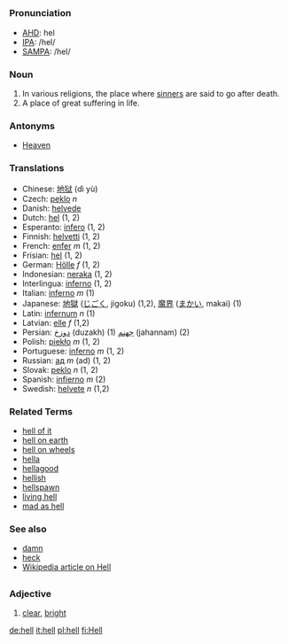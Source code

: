 =={{en}}==

===Pronunciation===
*[[w:AHD|AHD]]: hel
*[[w:IPA|IPA]]: /hel/
*[[w:SAMPA|SAMPA]]: /hel/

===Noun===

# In various religions, the place where [[sinner]]s are said to go after death.
# A place of great suffering in life.
{{cattag|Religion}}
===Antonyms===
*[[Heaven]]

===Translations===
*Chinese: [[地狱]] (dì yù)
*Czech: [[peklo]] ''n''
*Danish: [[helvede]]
*Dutch: [[hel]] (1, 2)
*Esperanto: [[infero]] (1, 2)
*Finnish: [[helvetti]] (1, 2)
*French: [[enfer]] ''m'' (1, 2)
*Frisian: [[hel]] (1, 2)
*German: [[Hölle]] ''f'' (1, 2)
*Indonesian: [[neraka]] (1, 2)
*Interlingua: [[inferno]] (1, 2)
*Italian: [[inferno]] ''m'' (1)
*Japanese: [[地獄]] ([[じごく]], jigoku) (1,2), [[魔界]] ([[まかい]], makai) (1)
*Latin: [[infernum]] ''n'' (1)
*Latvian: [[elle]] ''f'' (1,2)
*Persian: [[دوزخ]] (duzakh) (1) [[جهنم]] (jahannam) (2)
*Polish: [[piekło]] ''m'' (1, 2)
*Portuguese: [[inferno]] ''m'' (1, 2)
*Russian: [[ад]] ''m'' (ad) (1, 2)
*Slovak: [[peklo]] ''n'' (1, 2)
*Spanish: [[infierno]] ''m'' (2)
*Swedish: [[helvete]] ''n'' (1,2)

===Related Terms===
*[[hell of it]]
*[[hell on earth]]
*[[hell on wheels]]
*[[hella]]
*[[hellagood]]
*[[hellish]]
*[[hellspawn]]
*[[living hell]]
*[[mad as hell]]

===See also===
*[[damn]]
*[[heck]]
*[[w:Hell|Wikipedia article on Hell]]

=={{de}}==

===Adjective===
#[[clear]], [[bright]]

[[de:hell]]
[[it:hell]]
[[pl:hell]]
[[fi:Hell]]